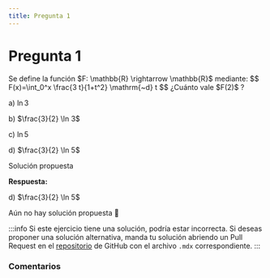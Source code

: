 ```yaml
---
title: Pregunta 1
---
```



# Pregunta 1

<div className="exercise">
Se define la función $F: \mathbb{R} \rightarrow \mathbb{R}$ mediante:
$$
F(x)=\int_0^x \frac{3 t}{1+t^2} \mathrm{~d} t
$$
¿Cuánto vale $F(2)$ ?

a) $\ln 3$

b) $\frac{3}{2} \ln 3$

c) $\ln 5$

d) $\frac{3}{2} \ln 5$
</div>

<MDXDetails>
<summary>Solución propuesta</summary>

<div className="exercise">

**Respuesta:**

d) $\frac{3}{2} \ln 5$

Aún no hay solución propuesta 🥲
</div>

:::info
Si este ejercicio tiene una solución, podría estar incorrecta. Si deseas proponer una solución alternativa, manda tu solución abriendo
un Pull Request en el [repositorio](https://github.com/crow-rojas/apuntes-fundamentals/pulls) de GitHub con el archivo
`.mdx` correspondiente.
:::

</MDXDetails>

### Comentarios

<Disqus
  url="https://crow-rojas.github.io/apuntes-fundamentals/docs/mathematics/calculus-1-2-3/exercises/2024-2/p01"
  identifier="docs/mathematics/calculus-1-2-3/exercises/2024-2/p01"
  title="2024-2 Cálculo I, II y III - Pregunta 01"
/>
